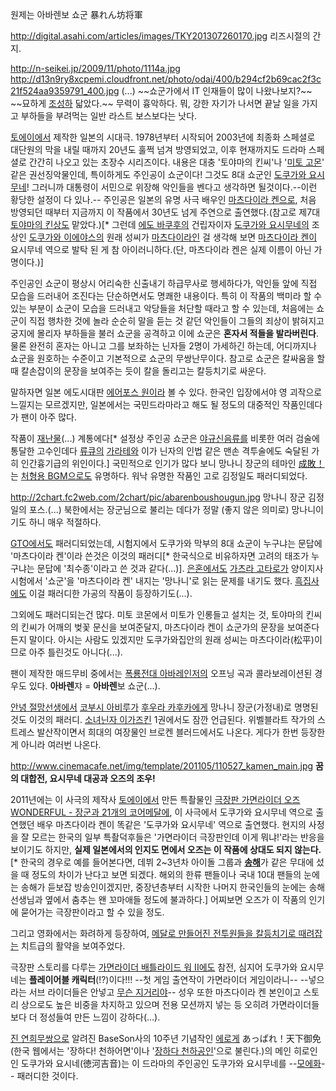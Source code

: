 원제는 아바렌보 쇼군 暴れん坊将軍

http://digital.asahi.com/articles/images/TKY201307260170.jpg
리즈시절의 간지.

http://n-seikei.jp/2009/11/photo/1114a.jpg
http://d13n9ry8xcpemi.cloudfront.net/photo/odai/400/b294cf2b69cac2f3c21f524aa9359791_400.jpg
(...) ~~쇼군가에서 IT 인재들이 많이 나왔나보지?~~ ~~묘하게 [[조성하]] 닯았다.~~
무력이 흉악하다. 뭐, 강한 자기가 나서면 끝날 일을 가지고 부하들을 부려먹는 일반 라스트 보스보다는 낫다.

[[토에이]]에서 제작한 일본의 시대극. 1978년부터 시작되어 2003년에 최종화 스페셜로 대단원의 막을 내릴 때까지 20년도 훌쩍 넘겨 방영되었고, 이후 현재까지도 드라마 스페셜로 간간히 나오고 있는 초장수 시리즈이다. 내용은 대충 '토야마의 킨씨'나 '[[미토 고몬]]' 같은 권선징악물인데, 특이하게도 주인공이 쇼군이다! 그것도 8대 쇼군인 [[도쿠가와 요시무네]]! 그러니까 대통령이 서민으로 위장해 악인들을 벤다고 생각하면 될것이다.--이런 황당한 설정이 다 있나.-- 주인공은 일본의 유명 사극 배우인 [[마츠다이라 켄]]으로, 처음 방영되던 때부터 지금까지 이 작품에서 30년도 넘게 주연으로 출연했다.(참고로 제7대 [[토야마의 킨상]]도 맡았다.)[* 그런데 [[에도 바쿠후]]의 건립자이자 [[도쿠가와 요시무네]]의 조상인 [[도쿠가와 이에야스]]의 원래 성씨가 [[마츠다이라]]인 걸 생각해 보면 [[마츠다이라 켄]]이 요시무네 역으로 발탁 된 게 참 아이러니하다.(단, 마츠다이라 켄은 실제 이름이 아닌 가명이다.)]

주인공인 쇼군이 평상시 어리숙한 신출내기 하급무사로 행세하다가, 악인들 앞에 직접 모습을 드러내어 조진다는 단순하면서도 명쾌한 내용이다. 특히 이 작품의 백미라 할 수 있는 부분이 쇼군이 모습을 드러내고 악당들을 처단할 때라고 할 수 있는데, 처음에는 쇼군이 직접 행차한 것에 놀라 순순히 말을 듣는 것 같던 악인들이 그들의 죄상이 밝혀지고 궁지에 몰리자 부하들을 불러 쇼군을 공격하고 이에 쇼군은 '''혼자서 적들을 발라버린다'''. 물론 완전히 혼자는 아니고 그를 보좌하는 닌자들 2명이 가세하긴 하는데, 어디까지나 쇼군을 원호하는 수준이고 기본적으로 쇼군의 무쌍난무이다. 참고로 쇼군은 칼싸움을 할 때 칼손잡이의 문장을 보여주는 듯이 칼을 돌리고는 칼등치기로 싸운다.

말하자면 일본 에도시대판 [[에어포스 원]]이라 볼 수 있다. 한국인 입장에서야 영 괴작으로 느낄지는 모르겠지만, 일본에서는 국민드라마라고 해도 될 정도의 대중적인 작품인데다가 팬이 아주 많다.

작품이 [[재난물]](...) 계통에다[* 설정상 주인공 쇼군은 [[야규신음류]]를 비롯한 여러 검술에 통달한 고수인데다 [[류큐]]의 [[가라테]]와 이가 닌자의 인법 같은 맨손 격투술에도 숙달된 가히 인간흉기급의 위인이다.] 국민적으로 인기가 많다 보니 망나니 장군의 테마인 [http://www.youtube.com/watch?v=FCb3tahZZv8 成敗！]는 [[처형용 BGM]]으로도 유명하다. 워낙 유명한 작품인 고로 김정일도 패러디되었다.

http://2chart.fc2web.com/2chart/pic/abarenboushougun.jpg
망나니 장군 김정일의 포스.(...) 북한에서는 장군님으로 불리는 데다가 정말 (좋지 않은 의미로) 망나니이기도 하니 매우 적절하다.

[[GTO]]에서도 패러디되었는데, 시험지에서 도쿠가와 막부의 8대 쇼군이 누구냐는 문답에 '마츠다이라 켄'이라 쓴것은 이것의 패러디[* 한국식으로 비유하자면 고려의 태조가 누구냐는 문답에 '최수종'이라고 쓴 것과 같다(...)]. [[은혼]]에서도 [[가츠라 고타로]]가 양이지사 시험에서 '쇼군'을 '마츠다이라 켄' 내지는 '망나니'로 읽는 문제를 내기도 했다.
[[흑집사]]에도 이걸 패러디한 가공의 작품이 등장하기도(...).

그외에도 패러디되는건 많다. 미토 코몬에서 미토가 인롱들고 설치는 것, 토야마의 킨씨의 킨씨가 어깨의 벚꽃 문신을 보여준달지, 마츠다이라 켄이 쇼군가의 문장을 보여준다든지 말이다. 아시는 사람도 있겠지만 도쿠가와집안의 원래 성씨는 마츠다이라(松平)이므로 아주 틀린것도 아니다(...).

팬이 제작한 매드무비 중에서는 [[폭룡전대 아바레인저]]의 오프닝 곡과 콜라보레이션된 경우도 있다. '''아바렌'''쟈 = '''아바렌'''보 쇼군(...).

[[안녕 절망선생]]에서 [[코부시 아비루]]가 [[후우라 카후카]]에게 망나니 장군(가정내)로 명명된것도 이것의 패러디. [[소녀닌자 이가즈킨]] 1권에서도 잠깐 언급된다. 위벨블라트 작가의 스트레스 발산작이면서 희대의 여장물인 브로켄 블러드에서도 나온다. 게다가 한번 등장한게 아니라 여러번 나온다.

http://www.cinemacafe.net/img/template/201105/110527_kamen_main.jpg
'''꿈의 대합전, 요시무네 대공과 오즈의 조우!'''

2011년에는 이 사극의 제작사 [[토에이]]에서 만든 특촬물인 [[극장판 가면라이더 오즈 WONDERFUL - 장군과 21개의 코어메달]]에, 이 사극에서 도쿠가와 요시무네 역으로 출연했던 배우 마츠다이라 켄이 똑같은 '도쿠가와 요시무네' 역으로 출연했다. 현지의 사정을 잘 모르는 한국의 일부 특촬덕후들은 '가면라이더 극장판인데 이게 뭐냐!'라는 반응을 보이기도 하지만, '''실제 일본에서의 인지도 면에서 오즈는 이 작품에 상대도 되지 않는다.'''[* 한국의 경우로 예를 들어본다면, 데뷔 2~3년차 아이돌 그룹과 '''[[송해]]'''가 같은 무대에 섰을 때 정도의 차이가 난다고 보면 되겠다. 해외의 한류 팬들이나 국내 10대 팬들의 눈에는 송해가 듣보잡 방송인이겠지만, 중장년층부터 시작한 나머지 한국인들의 눈에는 송해 선생님과 옆에서 춤추는 왠 꼬마애들 정도에 불과하다.] 어찌보면 오즈가 이 작품의 인기에 묻어가는 극장판이라고 할 수 있을 정도.

그리고 영화에서는 화려하게 등장하여, [http://www.youtube.com/watch?v=yZKxz7gemlk 메달로 만들어진 전투원들을 칼등치기로 때려잡는] 치트급의 활약을 보여주었다. 

극장판 스토리를 다루는 [[가면라이더 배틀라이드 워 II]]에도 참전, 심지어 도쿠가와 요시무네는 '''플레이어블 캐릭터'''(!?)이다!!! --첫 게임 출연작이 가면라이더 게임이라니-- --넣으라는 서브 라이더들은 안넣고 [[무슨 지거리야]]-- 성우 또한 마츠다이라 켄 본인이고 스토리 상으로도 높은 비중을 차지하고 있으며 전용 모션까지 넣는 등 오히려 가면라이더들보다 더 정성들여 만든 느낌이 강하다(...).

[[진 연희무쌍]]으로 알려진 BaseSon사의 10주년 기념작인 [[에로게]] あっぱれ！天下御免(한국 웹에서는 '장하다! 천하어면'이나 '[[장하다 천하공인]]'으로 불린다.)의 메인 히로인인 도쿠가와 요시네(徳河吉音)는 이 드라마의 주인공인 도쿠가와 요시무네를 --[[모에화]]-- 패러디한 것이다.
